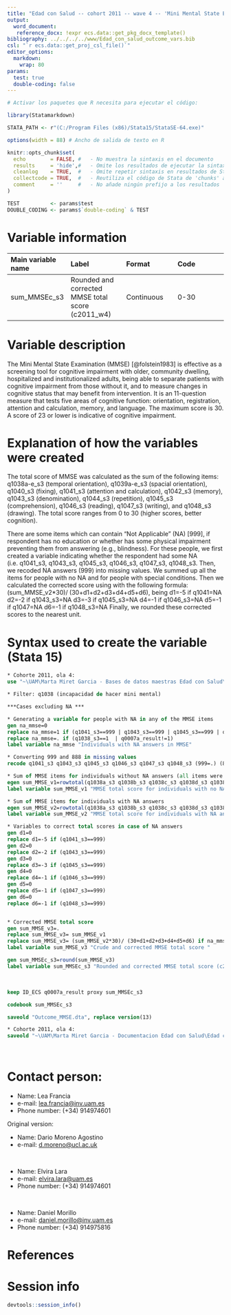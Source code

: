 ```yaml
---
title: "Edad con Salud -- cohort 2011 -- wave 4 -- 'Mini Mental State Examination'" 
output:
  word_document:
   reference_docx: !expr ecs.data::get_pkg_docx_template()
bibliography: ../../../../www/Edad_con_salud_outcome_vars.bib 
csl: "`r ecs.data::get_proj_csl_file()`"
editor_options: 
  markdown:
    wrap: 80
params:
  test: true
  double-coding: false
---
```


```r
# Activar los paquetes que R necesita para ejecutar el código:

library(Statamarkdown)

STATA_PATH <- r"(C:/Program Files (x86)/Stata15/StataSE-64.exe)"

options(width = 88) # Ancho de salida de texto en R

knitr::opts_chunk$set( 
  echo        = FALSE, #   - No muestra la sintaxis en el documento
  results     = 'hide',#   - Omite los resultados de ejecutar la sintaxis
  cleanlog    = TRUE,  #   - Omite repetir sintaxis en resultados de Stata
  collectcode = TRUE,  #   - Reutiliza el código de Stata de 'chunks' anteriores
  comment     = ''     #   - No añade ningún prefijo a los resultados
)

TEST          <- params$test
DOUBLE_CODING <- params$`double-coding` & TEST
```

# Variable information

| Main variable name | Label                                             | Format     | Code |
|:-------------------|:---------------------|:-------------------|:-------------------|
| sum_MMSEc_s3       | Rounded and corrected MMSE total score (c2011_w4) | Continuous | 0-30 |

# Variable description

The Mini Mental State Examination (MMSE) [@folstein1983] is effective as a
screening tool for cognitive impairment with older, community dwelling,
hospitalized and institutionalized adults, being able to separate patients with
cognitive impairment from those without it, and to measure changes in cognitive
status that may benefit from intervention. It is an 11-question measure that
tests five areas of cognitive function: orientation, registration, attention and
calculation, memory, and language. The maximum score is 30. A score of 23 or
lower is indicative of cognitive impairment.

# Explanation of how the variables were created

The total score of MMSE was calculated as the sum of the following items:
q1038a-e_s3 (temporal orientation), q1039a-e_s3 (spacial orientation), q1040_s3
(fixing), q1041_s3 (attention and calculation), q1042_s3 (memory), q1043_s3
(denomination), q1044_s3 (repetition), q1045_s3 (comprehension), q1046_s3
(reading), q1047_s3 (writing), and q1048_s3 (drawing). The total score ranges
from 0 to 30 (higher scores, better cognition).

There are some items which can contain "Not Applicable" (NA) [999], if
respondent has no education or whether has some physical impairment preventing
them from answering (e.g., blindness). For these people, we first created a
variable indicating whether the respondent had some NA (i.e. q1041_s3, q1043_s3,
q1045_s3, q1046_s3, q1047_s3, q1048_s3. Then, we recoded NA answers (999) into
missing values. We summed up all the items for people with no NA and for people
with special conditions. Then we calculated the corrected score using with the
following formula: (sum_MMSE_v2\*30)/ (30+d1+d2+d3+d4+d5+d6), being d1=-5 if
q1041=NA d2=-2 if q1043_s3=NA d3=-3 if q1045_s3=NA d4=-1 if q1046_s3=NA d5=-1 if
q1047=NA d6=-1 if q1048_s3=NA Finally, we rounded these corrected scores to the
nearest unit.

# Syntax used to create the variable (Stata 15)

```stata
* Cohorte 2011, ola 4:
use "~\UAM\Marta Miret Garcia - Bases de datos maestras Edad con Salud\Ola_4\Cohorte 2011\rawdata_c2011w4.dta"

```

```stata
* Filter: q1038 (incapacidad de hacer mini mental) 

***Cases excluding NA ***

* Generating a variable for people with NA in any of the MMSE items 
gen na_mmse=0
replace na_mmse=1 if (q1041_s3==999 | q1043_s3==999 | q1045_s3==999 | q1046_s3==999 | q1047_s3==999 | q1048_s3==999) | (q1041_s3==888 | q1043_s3==888 | q1045_s3==888 | q1046_s3==888 | q1047_s3==888 | q1048_s3==888)
replace na_mmse=. if (q1038_s3==1  | q0007a_result!=1) 
label variable na_mmse "Individuals with NA answers in MMSE"

* Converting 999 and 888 in missing values
recode q1041_s3 q1043_s3 q1045_s3 q1046_s3 q1047_s3 q1048_s3 (999=.) (888=.)

* Sum of MMSE items for individuals without NA answers (all items were applied) */
egen sum_MMSE_v1=rowtotal(q1038a_s3 q1038b_s3 q1038c_s3 q1038d_s3 q1038e_s3 q1039a_s3 q1039b_s3 q1039c_s3 q1039d_s3 q1039e_s3 q1040_s3 q1041_s3 q1042_s3 q1043_s3 q1044_s3 q1045_s3 q1046_s3 q1047_s3 q1048_s3) if na_mmse==0, missing
label variable sum_MMSE_v1 "MMSE total score for individuals with no NA answers"

* Sum of MMSE items for individuals with NA answers
egen sum_MMSE_v2=rowtotal(q1038a_s3 q1038b_s3 q1038c_s3 q1038d_s3 q1038e_s3 q1039a_s3 q1039b_s3 q1039c_s3 q1039d_s3 q1039e_s3 q1040_s3 q1041_s3 q1042_s3 q1043_s3 q1044_s3 q1045_s3 q1046_s3 q1047_s3 q1048_s3) if na_mmse==1, missing
label variable sum_MMSE_v2 "MMSE total score for individuals with NA answers"

* Variables to correct total scores in case of NA answers
gen d1=0
replace d1=-5 if (q1041_s3==999)
gen d2=0
replace d2=-2 if (q1043_s3==999)
gen d3=0
replace d3=-3 if (q1045_s3==999)
gen d4=0
replace d4=-1 if (q1046_s3==999)
gen d5=0
replace d5=-1 if (q1047_s3==999)
gen d6=0
replace d6=-1 if (q1048_s3==999)


* Corrected MMSE total score
gen sum_MMSE_v3=.
replace sum_MMSE_v3= sum_MMSE_v1
replace sum_MMSE_v3= (sum_MMSE_v2*30)/ (30+d1+d2+d3+d4+d5+d6) if na_mmse==1
label variable sum_MMSE_v3 "Crude and corrected MMSE total score "   

gen sum_MMSEc_s3=round(sum_MMSE_v3)
label variable sum_MMSEc_s3 "Rounded and corrected MMSE total score (c2011_w4)"   

```

<br>

```stata

keep ID_ECS q0007a_result proxy sum_MMSEc_s3

codebook sum_MMSEc_s3

```

```stata
saveold "Outcome_MMSE.dta", replace version(13)
```

```stata

* Cohorte 2011, ola 4:
saveold "~\UAM\Marta Miret Garcia - Documentacion Edad con Salud\Edad con salud - Ola 4\Outcomes\Cohorte 2011\Outcome datasets\Outcome_MMSE.dta", replace version(13)
```

<br>

# Contact person:

-   Name: Lea Francia
-   e-mail: [lea.francia\@inv.uam.es](mailto:lea.francia@inv.uam.es){.email}
-   Phone number: (+34) 914974601

Original version:

-   Name: Dario Moreno Agostino
-   e-mail: [d.moreno\@ucl.ac.uk](mailto:d.moreno@ucl.ac.uk){.email}

<br>

-   Name: Elvira Lara
-   e-mail: [elvira.lara\@uam.es](mailto:elvira.lara@uam.es){.email}
-   Phone number: (+34) 914974601

<br>

-   Name: Daniel Morillo
-   e-mail:
    [daniel.morillo\@inv.uam.es](mailto:daniel.morillo@inv.uam.es){.email}
-   Phone number: (+34) 914975816

# References

::: {#refs}
:::

\newpage

# Session info

```r
devtools::session_info()
```
